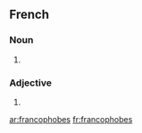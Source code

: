 {{also|Francophobes}}
==French==

===Noun===
{{head|fr|plural}} {{m|f|p}}

# {{plural of|francophobe|lang=fr}}

===Adjective===
{{fr-adj-form|m|f|p}}

# {{form of|plural form|[[francophobe]]}}

[[ar:francophobes]]
[[fr:francophobes]]